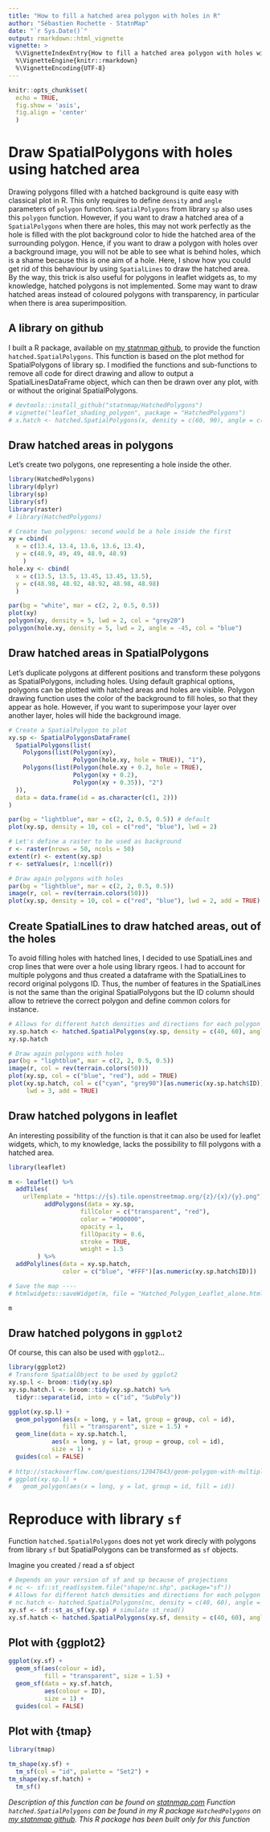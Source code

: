 ```yaml
---
title: "How to fill a hatched area polygon with holes in R"
author: "Sébastien Rochette - StatnMap"
date: "`r Sys.Date()`" 
output: rmarkdown::html_vignette 
vignette: > 
  %\VignetteIndexEntry{How to fill a hatched area polygon with holes with R} 
  %\VignetteEngine{knitr::rmarkdown} 
  %\VignetteEncoding{UTF-8}
---
```


```r
knitr::opts_chunk$set(
  echo = TRUE, 
  fig.show = 'asis',
  fig.align = 'center'
  )
```

# Draw SpatialPolygons with holes using hatched area

Drawing polygons filled with a hatched background is quite easy with classical plot in R. This only requires to define `density` and `angle` parameters of `polygon` function. `SpatialPolygons` from library `sp` also uses this `polygon` function. However, if you want to draw a hatched area of a `SpatialPolygons` when there are holes, this may not work perfectly as the hole is filled with the plot background color to hide the hatched area of the surrounding polygon. Hence, if you want to draw a polygon with holes over a background image, you will not be able to see what is behind holes, which is a shame because this is one aim of a hole. Here, I show how you could get rid of this behaviour by using `SpatialLines` to draw the hatched area.  
By the way, this trick is also useful for polygons in leaflet widgets as, to my knowledge, hatched polygons is not implemented. Some may want to draw hatched areas instead of coloured polygons with transparency, in particular when there is area superimposition.

## A library on github
I built a R package, available on [my statnmap github](https://github.com/statnmap/HatchedPolygons), to provide the function `hatched.SpatialPolygons`. This function is based on the plot method for SpatialPolygons of library sp. I modified the functions and sub-functions to remove all code for direct drawing and allow to output a SpatialLinesDataFrame object, which can then be drawn over any plot, with or without the original SpatialPolygons.

```r
# devtools::install_github("statnmap/HatchedPolygons")
# vignette("leaflet_shading_polygon", package = "HatchedPolygons")
# x.hatch <- hatched.SpatialPolygons(x, density = c(60, 90), angle = c(45, 135))
```

## Draw hatched areas in polygons

Let's create two polygons, one representing a hole inside the other.
```r
library(HatchedPolygons)
library(dplyr)
library(sp)
library(sf)
library(raster)
# library(HatchedPolygons)

# Create two polygons: second would be a hole inside the first
xy = cbind(
  x = c(13.4, 13.4, 13.6, 13.6, 13.4),
  y = c(48.9, 49, 49, 48.9, 48.9)
    )
hole.xy <- cbind(
  x = c(13.5, 13.5, 13.45, 13.45, 13.5),
  y = c(48.98, 48.92, 48.92, 48.98, 48.98)
  )

par(bg = "white", mar = c(2, 2, 0.5, 0.5))
plot(xy)
polygon(xy, density = 5, lwd = 2, col = "grey20")
polygon(hole.xy, density = 5, lwd = 2, angle = -45, col = "blue")

```

## Draw hatched areas in SpatialPolygons

Let's duplicate polygons at different positions and transform these polygons as SpatialPolygons, including holes. Using default graphical options, polygons can be plotted with hatched areas and holes are visible. Polygon drawing function uses the color of the background to fill holes, so that they appear as hole. However, if you want to superimpose your layer over another layer, holes will hide the background image.

```r
# Create a SpatialPolygon to plot
xy.sp <- SpatialPolygonsDataFrame(
  SpatialPolygons(list(
    Polygons(list(Polygon(xy), 
                  Polygon(hole.xy, hole = TRUE)), "1"),
    Polygons(list(Polygon(hole.xy + 0.2, hole = TRUE),
                  Polygon(xy + 0.2),
                  Polygon(xy + 0.35)), "2")
  )),
  data = data.frame(id = as.character(c(1, 2)))
)

par(bg = "lightblue", mar = c(2, 2, 0.5, 0.5)) # default
plot(xy.sp, density = 10, col = c("red", "blue"), lwd = 2)

# Let's define a raster to be used as background
r <- raster(nrows = 50, ncols = 50)
extent(r) <- extent(xy.sp)
r <- setValues(r, 1:ncell(r))

# Draw again polygons with holes
par(bg = "lightblue", mar = c(2, 2, 0.5, 0.5))
image(r, col = rev(terrain.colors(50)))
plot(xy.sp, density = 10, col = c("red", "blue"), lwd = 2, add = TRUE)

```

## Create SpatialLines to draw hatched areas, out of the holes

To avoid filling holes with hatched lines, I decided to use SpatialLines and crop lines that were over a hole using library rgeos.
I had to account for multiple polygons and thus created a dataframe with the SpatialLines to record original polygons ID. Thus, the number of features in the SpatialLines is not the same than the original SpatialPolygons but the ID column should allow to retrieve the correct polygon and define common colors for instance.

```r
# Allows for different hatch densities and directions for each polygon
xy.sp.hatch <- hatched.SpatialPolygons(xy.sp, density = c(40, 60), angle = c(45, 135))
xy.sp.hatch

# Draw again polygons with holes
par(bg = "lightblue", mar = c(2, 2, 0.5, 0.5))
image(r, col = rev(terrain.colors(50)))
plot(xy.sp, col = c("blue", "red"), add = TRUE)
plot(xy.sp.hatch, col = c("cyan", "grey90")[as.numeric(xy.sp.hatch$ID)],
     lwd = 3, add = TRUE)

```

## Draw hatched polygons in leaflet
An interesting possibility of the function is that it can also be used for leaflet widgets, which, to my knowledge, lacks the possibility to fill polygons with a hatched area.

```r
library(leaflet)

m <- leaflet() %>%
  addTiles(
    urlTemplate = "https://{s}.tile.openstreetmap.org/{z}/{x}/{y}.png") %>%
          addPolygons(data = xy.sp, 
                    fillColor = c("transparent", "red"),
                    color = "#000000", 
                    opacity = 1, 
                    fillOpacity = 0.6, 
                    stroke = TRUE,
                    weight = 1.5
        ) %>%
  addPolylines(data = xy.sp.hatch,
               color = c("blue", "#FFF")[as.numeric(xy.sp.hatch$ID)])

# Save the map ----
# htmlwidgets::saveWidget(m, file = "Hatched_Polygon_Leaflet_alone.html")

m
```

## Draw hatched polygons in `ggplot2`
Of course, this can also be used with `ggplot2`...

```r
library(ggplot2)
# Transform SpatialObject to be used by ggplot2
xy.sp.l <- broom::tidy(xy.sp)
xy.sp.hatch.l <- broom::tidy(xy.sp.hatch) %>%
  tidyr::separate(id, into = c("id", "SubPoly"))

ggplot(xy.sp.l) +
  geom_polygon(aes(x = long, y = lat, group = group, col = id), 
               fill = "transparent", size = 1.5) +
  geom_line(data = xy.sp.hatch.l, 
            aes(x = long, y = lat, group = group, col = id),
            size = 1) +
  guides(col = FALSE)
  
# http://stackoverflow.com/questions/12047643/geom-polygon-with-multiple-hole/12051278#12051278
# ggplot(xy.sp.l) +
#   geom_polygon(aes(x = long, y = lat, group = id, fill = id))

```

# Reproduce with library `sf`
Function `hatched.SpatialPolygons` does not yet work direcly with polygons from library `sf` but SpatialPolygons can be transformed as `sf` objects.

Imagine you created / read a sf object

```r
# Depends on your version of sf and sp because of projections
# nc <- sf::st_read(system.file("shape/nc.shp", package="sf"))
# Allows for different hatch densities and directions for each polygon
# nc.hatch <- hatched.SpatialPolygons(nc, density = c(40, 60), angle = c(45, 135))
xy.sf <- sf::st_as_sf(xy.sp) # simulate st_read()
xy.sf.hatch <- hatched.SpatialPolygons(xy.sf, density = c(40, 60), angle = c(45, 135))
```

## Plot with {ggplot2}
```r
ggplot(xy.sf) +
  geom_sf(aes(colour = id), 
          fill = "transparent", size = 1.5) +
  geom_sf(data = xy.sf.hatch, 
          aes(colour = ID),
          size = 1) +
  guides(col = FALSE)
```

## Plot with {tmap}
```r
library(tmap)

tm_shape(xy.sf) +
  tm_sf(col = "id", palette = "Set2") +
tm_shape(xy.sf.hatch) +
  tm_sf()
```

_Description of this function can be found on [statnmap.com](https://statnmap.com/2017-05-23-how-to-fill-a-hatched-area-polygon-with-holes-in-leaflet-with-r)_
_Function `hatched.SpatialPolygons` can be found in my R package `HatchedPolygons` on [my statnmap github](https://github.com/statnmap/HatchedPolygons). This R package has been built only for this function_
